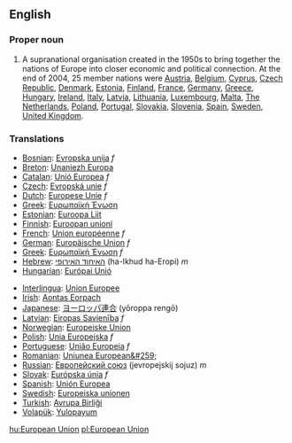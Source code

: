 {{wikipedia}}
==English==
===Proper noun===
#A supranational organisation created in the 1950s to bring together the nations of Europe into closer economic and political connection. At the end of 2004, 25 member nations were [[Austria]], [[Belgium]], [[Cyprus]], [[Czech Republic]], [[Denmark]], [[Estonia]], [[Finland]], [[France]], [[Germany]], [[Greece]], [[Hungary]], [[Ireland]], [[Italy]], [[Latvia]], [[Lithuania]], [[Luxembourg]], [[Malta]], [[The Netherlands]], [[Poland]], [[Portugal]], [[Slovakia]], [[Slovenia]], [[Spain]], [[Sweden]], [[United Kingdom]].

=== Translations ===
{{top}}
*[[Bosnian]]: [[Evropska unija]] ''f''
*[[Breton]]: [[Unaniezh Europa]]
*[[Catalan]]: [[Unió Europea]] ''f''
*[[Czech]]: [[Εvropská unie]] ''f''
*[[Dutch]]: [[Europese Unie]] ''f''
*[[Greek]]: [[Ευρωπαϊκή Ένωση]]
*[[Estonian]]: [[Euroopa Liit]]
*[[Finnish]]: [[Euroopan unioni]]
*[[French]]: [[Union européenne]] ''f''
*[[German]]: [[Europäische Union]] ''f''
*[[Greek]]: [[Ευρωπαϊκή Ένωση]] ''f''
*[[Hebrew]]: [[האיחוד האירופי]] (ha-Ikhud ha-Eropi) ''m''
*[[Hungarian]]: [[Európai Unió]]
{{mid}}
*[[Interlingua]]: [[Union Europee]]
*[[Irish]]: [[Aontas Eorpach]]
*[[Japanese]]: [[ヨーロッパ連合]] (yōroppa rengō)
*[[Latvian]]: [[Eiropas Savienība]] ''f''
*[[Norwegian]]: [[Europeiske Union]]
*[[Polish]]: [[Unia Europejska]] ''f''
*[[Portuguese]]: [[União Europeia]] ''f''
*[[Romanian]]: [[Uniunea European&#259;]]
*[[Russian]]: [[Европейский союз]] (jevropejskij sojuz) ''m''
*[[Slovak]]: [[Európska únia]] ''f''
*[[Spanish]]: [[Unión Europea]]
*[[Swedish]]: [[Europeiska unionen]]
*[[Turkish]]: [[Avrupa Birliği]]
*[[Volapük]]: [[Yulopayum]]
{{bottom}}

[[hu:European Union]]
[[pl:European Union]]